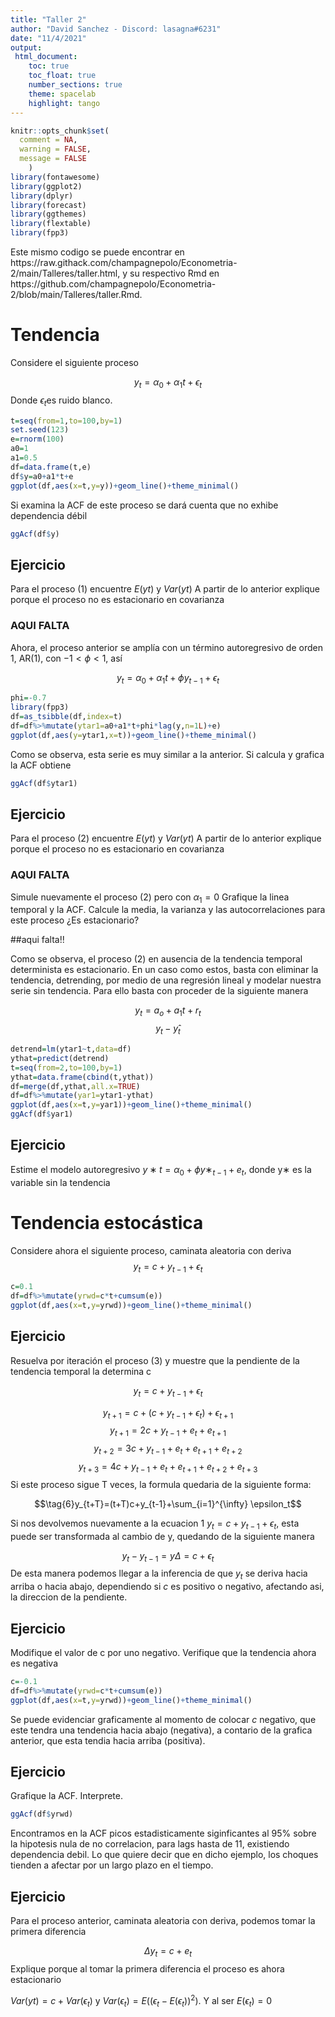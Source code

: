 ```yaml
---
title: "Taller 2"
author: "David Sanchez - Discord: lasagna#6231"
date: "11/4/2021"
output: 
 html_document:
    toc: true
    toc_float: true
    number_sections: true
    theme: spacelab
    highlight: tango
---
```


```r
knitr::opts_chunk$set(
  comment = NA, 
  warning = FALSE, 
  message = FALSE
    )
library(fontawesome)
library(ggplot2)
library(dplyr)
library(forecast)
library(ggthemes)
library(flextable)
library(fpp3)
```

Este mismo codigo se puede encontrar en https://raw.githack.com/champagnepolo/Econometria-2/main/Talleres/taller.html, y su respectivo Rmd en https://github.com/champagnepolo/Econometria-2/blob/main/Talleres/taller.Rmd.

# Tendencia 

Considere el siguiente proceso

$$\tag{1}y_t=\alpha_0 + \alpha_1 t + \epsilon_t$$
Donde $\epsilon_t$es ruido blanco.

```r
t=seq(from=1,to=100,by=1)
set.seed(123)
e=rnorm(100)
a0=1
a1=0.5
df=data.frame(t,e)
df$y=a0+a1*t+e
ggplot(df,aes(x=t,y=y))+geom_line()+theme_minimal()
```

Si examina la ACF de este proceso se dará cuenta que no exhibe dependencia débil

```r
ggAcf(df$y)
```

## Ejercicio 
Para el proceso (1) encuentre $E(yt)$ y $Var(yt)$ A partir de lo anterior explique porque el proceso no es estacionario en covarianza

### AQUI FALTA###

Ahora, el proceso anterior se amplía con un término autoregresivo de orden 1, AR(1), con $−1<ϕ<1$, así

$$\tag{2}y_t=\alpha_0 + \alpha_1 t + ϕy_{t-1} + \epsilon_t$$

```r
phi=-0.7
library(fpp3)
df=as_tsibble(df,index=t)
df=df%>%mutate(ytar1=a0+a1*t+phi*lag(y,n=1L)+e)
ggplot(df,aes(y=ytar1,x=t))+geom_line()+theme_minimal()
```

Como se observa, esta serie es muy similar a la anterior. Si calcula y grafica la ACF obtiene

```r
ggAcf(df$ytar1)
```

## Ejercicio 

Para el proceso (2) encuentre $E(yt)$ y $Var(yt)$ A partir de lo anterior explique porque el proceso no es estacionario en covarianza

### AQUI FALTA###

Simule nuevamente el proceso (2) pero con $\alpha_1=0$ Grafique la linea temporal y la ACF. Calcule la media, la varianza y las autocorrelaciones para este proceso ¿Es estacionario?

##aqui falta!!

Como se observa, el proceso (2) en ausencia de la tendencia temporal determinista es estacionario. En un caso como estos, basta con eliminar la tendencia, detrending, por medio de una regresión lineal y modelar nuestra serie sin tendencia. Para ello basta con proceder de la siguiente manera

$$\tag{Paso 1}y_t=a_o + a_1t + r_t$$
$$\tag{Paso 2}y_t- ŷ_t$$
```r
detrend=lm(ytar1~t,data=df)
ythat=predict(detrend)
t=seq(from=2,to=100,by=1) 
ythat=data.frame(cbind(t,ythat))
df=merge(df,ythat,all.x=TRUE)
df=df%>%mutate(yar1=ytar1-ythat)
ggplot(df,aes(x=t,y=yar1))+geom_line()+theme_minimal()
ggAcf(df$yar1)

```

## Ejercicio 

Estime el modelo autoregresivo $y∗t=α_0+ϕy∗_{t−1}+e_t$, donde y∗ es la variable sin la tendencia


# Tendencia estocástica

Considere ahora el siguiente proceso, caminata aleatoria con deriva
$$\tag{3}y_t=c+y_{t-1}+\epsilon_t$$

```r
c=0.1
df=df%>%mutate(yrwd=c*t+cumsum(e))
ggplot(df,aes(x=t,y=yrwd))+geom_line()+theme_minimal()
```

## Ejercicio 

Resuelva por iteración el proceso (3) y muestre que la pendiente de la tendencia temporal la determina c

$$\tag{1}y_t=c+y_{t-1}+\epsilon_t$$

$$\tag{2}y_{t+1}=c+(c+y_{t-1}+\epsilon_{t})+\epsilon_{t+1}$$
$$\tag{3}y_{t+1}=2c+y_{t-1}+e_t+e_{t+1}$$
$$\tag{4}y_{t+2}=3c+ y_{t-1}+e_t+e_{t+1}+e_{t+2}$$
$$\tag{5}y_{t+3}=4c+y_{t-1}+e_t+e_{t+1}+e_{t+2}+e_{t+3}$$
Si este proceso sigue T veces, la formula quedaria de la siguiente forma:

$$\tag{6}y_{t+T}=(t+T)c+y_{t-1}+\sum_{i=1}^{\infty} \epsilon_t$$

Si nos devolvemos nuevamente a la ecuacion 1 $y_t=c+y_{t-1}+\epsilon_t$, esta puede ser transformada al cambio de y, quedando de la siguiente manera 

$$\tag{7}y_t-y_{t-1}=y\Delta=c+\epsilon_t $$
De esta manera podemos llegar a la inferencia de que $y_t$ se deriva hacia arriba o hacia abajo, dependiendo si $c$ es positivo o negativo, afectando asi, la direccion de la pendiente.

## Ejercicio 

Modifique el valor de c por uno negativo. Verifique que la tendencia ahora es negativa

```r
c=-0.1
df=df%>%mutate(yrwd=c*t+cumsum(e))
ggplot(df,aes(x=t,y=yrwd))+geom_line()+theme_minimal()
```

Se puede evidenciar graficamente al momento de colocar $c$ negativo, que este tendra una tendencia hacia abajo (negativa), a contario de la grafica anterior, que esta tendia hacia arriba (positiva).

## Ejercicio

Grafique la ACF. Interprete.

```r
ggAcf(df$yrwd)
```

Encontramos en la ACF picos estadisticamente siginficantes al 95% sobre la hipotesis nula de no correlacion, para lags hasta de 11, existiendo dependencia debil. Lo que quiere decir que en dicho ejemplo, los choques tienden a afectar por un largo plazo en el tiempo.

## Ejercicio

Para el proceso anterior, caminata aleatoria con deriva, podemos tomar la primera diferencia

$$\tag{4}\Delta y_t=c+e_t$$
Explique porque al tomar la primera diferencia el proceso es ahora estacionario

$Var(yt)=c+Var(\epsilon_t)$ y $Var(\epsilon_t)=E((\epsilon_t-E(\epsilon_t))^2)$.
Y al ser $E(\epsilon_t)=0$


